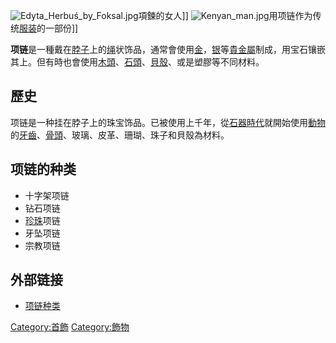 {{擴充|time=2012-09-23}}
{{Expand English|Necklace}}

{{NoteTA
|T=zh-hans:项链;zh-hk:頸鏈;zh-tw:項鏈;
|1=zh-hans:项链;zh-hk:頸鏈;zh-tw:項鏈;
}}
[[File:Edyta_Herbuś_by_Foksal.jpg|right]]項鍊的女人]]
[[File:Kenyan_man.jpg|right]]用项链作为传统[[服装|服装]]的一部份]]

'''项链'''是一種戴在[[脖子|脖子]]上的[[绳|绳]]状饰品，通常會使用[[金|金]]，[[银|银]]等[[貴金屬|貴金屬]]制成，用宝石镶嵌其上。但有時也會使用[[木頭|木頭]]、[[石頭|石頭]]、[[貝殼|貝殼]]、或是塑膠等不同材料。

== 歷史 ==
项链是一种挂在脖子上的珠宝饰品。已被使用上千年，從[[石器時代|石器時代]]就開始使用[[動物|動物]]的[[牙齒|牙齒]]、[[骨頭|骨頭]]、玻璃、皮革、珊瑚、珠子和貝殼為材料。

== 项链的种类 ==
* 十字架项链
* 钻石项链
* [[珍珠|珍珠]]项链
* 牙坠项链
* 宗教项链

== 外部链接 ==
* [https://web.archive.org/web/20140729170924/http://www.bridgat.com/cn/necklaces/ 项链种类]

{{珠寶材料}}

[[Category:首飾|Category:首飾]]
[[Category:飾物|Category:飾物]]
